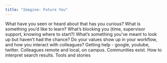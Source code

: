 ```yaml
---
title: "Imagine: Future You"
---
```



What have you seen or heard about that has you curious? What is something you’d like to learn? What’s blocking you (time, supervisor support, knowing where to start?) What’s something you’ve meant to look up but haven’t had the chance? 
Do your values show up in your workflow, and how you interact with colleagues?
Getting help - google, youtube, twitter. Colleagues remote and local, on campus. Communities exist. How to interpret search results. 
Tools and stories
